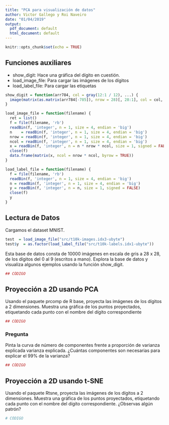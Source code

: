 ```yaml
---
title: "PCA para visualización de datos"
author: Victor Gallego y Roi Naveiro
date: "01/04/2019"
output:
  pdf_document: default
  html_document: default
---
```


```r
knitr::opts_chunk$set(echo = TRUE)
```


## Funciones auxiliares

* show_digit: Hace una gráfica del dígito en cuestión.
* load_image_file: Para cargar las imágenes de los dígitos
* load_label_file: Para cargar las etiquetas

```r
show_digit = function(arr784, col = gray(12:1 / 12), ...) {
  image(matrix(as.matrix(arr784[-785]), nrow = 28)[, 28:1], col = col, ...)
}

load_image_file = function(filename) {
  ret = list()
  f = file(filename, 'rb')
  readBin(f, 'integer', n = 1, size = 4, endian = 'big')
  n    = readBin(f, 'integer', n = 1, size = 4, endian = 'big')
  nrow = readBin(f, 'integer', n = 1, size = 4, endian = 'big')
  ncol = readBin(f, 'integer', n = 1, size = 4, endian = 'big')
  x = readBin(f, 'integer', n = n * nrow * ncol, size = 1, signed = FALSE)
  close(f)
  data.frame(matrix(x, ncol = nrow * ncol, byrow = TRUE))
}

load_label_file = function(filename) {
  f = file(filename, 'rb')
  readBin(f, 'integer', n = 1, size = 4, endian = 'big')
  n = readBin(f, 'integer', n = 1, size = 4, endian = 'big')
  y = readBin(f, 'integer', n = n, size = 1, signed = FALSE)
  close(f)
  y
}
```

## Lectura de Datos

Cargamos el dataset MNIST.

```r
test  = load_image_file("src/t10k-images.idx3-ubyte")
test$y  = as.factor(load_label_file("src/t10k-labels.idx1-ubyte"))
```

Esta base de datos consta de 10000 imágenes en escala de gris a 28 x 28, de los dígitos del 0 al 9 (escritos a mano). Explora la base de datos y visualiza algunos ejemplos usando la función show_digit.

```r
## CÓDIGO
```

## Proyección a 2D usando PCA

Usando el paquete prcomp de R base, proyecta las imágenes de los dígitos a 2 dimensiones. Muestra una gráfica de los puntos proyectados, etiquetando cada punto con el nombre del dígito correspondiente
```r
## CÓDIGO
```

### Pregunta

Pinta la curva de número de componentes frente a proporción de varianza explicada varianza explicada. ¿Cuántas componentes son necesarias para explicar el 99% de la varianza?

```r
## CÓDIGO
```



## Proyección a 2D usando t-SNE
Usando el paquete Rtsne, proyecta las imágenes de los dígitos a 2 dimensiones. Muestra una gráfica de los puntos proyectados, etiquetando cada punto con el nombre del dígito correspondiente. ¿Observas algún patrón?
```r
# CÓDIGO
```







     
     
